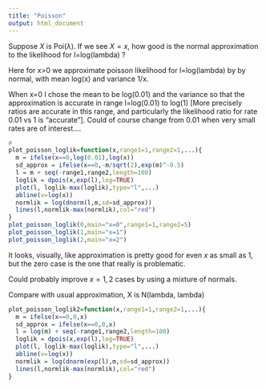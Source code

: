 ```yaml
---
title: "Poisson"
output: html_document
---
```


Suppose $X$ is Poi($\lambda$).
If we see $X=x$, how good is the normal approximation to the likelihood for l=log(lambda) ?

Here for x>0 we approximate poisson likelihood for l=log(lambda) by
by normal, with mean log(x) and variance 1/x.

When x=0 I chose the mean to be log(0.01) and the variance so that the approximation is accurate in range l=log(0.01) to log(1) [More precisely ratios are accurate in this range, and particularly the likelihood ratio for rate 0.01 vs 1 is "accurate"]. Could of course change from 0.01 when very small rates are of interest....

```r
#
plot_poisson_loglik=function(x,range1=1,range2=1,...){
  m = ifelse(x==0,log(0.01),log(x))
  sd_approx = ifelse(x==0,-m/sqrt(2),exp(m)^-0.5)
  l = m + seq(-range1,range2,length=100)
  loglik = dpois(x,exp(l),log=TRUE)
  plot(l, loglik-max(loglik),type="l",...)
  abline(v=log(x))
  normlik = log(dnorm(l,m,sd=sd_approx))
  lines(l,normlik-max(normlik),col="red")
}
plot_poisson_loglik(0,main="x=0",range1=1,range2=5)
plot_poisson_loglik(1,main="x=1")
plot_poisson_loglik(2,main="x=2")
```

It looks, visually, like approximation is pretty good for even $x$ as small as $1$,
but the zero case is the one that really is problematic.

Could probably improve $x=1,2$ cases by using a mixture of normals.

Compare with usual approximation, X is N(lambda, lambda)
```r
plot_poisson_loglik2=function(x,range1=1,range2=1,...){
  m = ifelse(x==0,0,x)
  sd_approx = ifelse(x==0,0,x)
  l = log(m) + seq(-range1,range2,length=100)
  loglik = dpois(x,exp(l),log=TRUE)
  plot(l, loglik-max(loglik),type="l",...)
  abline(v=log(x))
  normlik = log(dnorm(exp(l),m,sd=sd_approx))
  lines(l,normlik-max(normlik),col="red")
}
```

